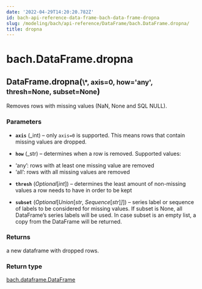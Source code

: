 ```yaml
---
date: '2022-04-29T14:20:20.782Z'
id: bach-api-reference-data-frame-bach-data-frame-dropna
slug: /modeling/bach/api-reference/DataFrame/bach.DataFrame.dropna/
title: dropna
---
```


# bach.DataFrame.dropna

<div class="method">
<h2 class="signature-class"><span class="additional-name">DataFrame.</span><span class="name">dropna(</span><small class="parameter-list"><span class="parameter" id="*">\*</span>, <span class="parameter" id="axis">axis=0</span>, <span class="parameter" id="how">how='any'</span>, <span class="parameter" id="thresh">thresh=None</span>, <span class="parameter" id="subset">subset=None</span></small>)</h2>


<div class="content">

Removes rows with missing values (NaN, None and SQL NULL).


### Parameters

* **`axis`** (_int) – only `axis=0` is supported. This means rows that contain missing values are dropped.

* **`how`** (_str) – determines when a row is removed. Supported values:
- ‘any’: rows with at least one missing value are removed
- ‘all’: rows with all missing values are removed

* **`thresh`** (_Optional_[_int_]) – determines the least amount of non-missing values a row needs to have
in order to be kept

* **`subset`** (_Optional_[_Union_[_str_, _Sequence_[_str_]_]_]) – series label or sequence of labels to be considered for missing values.
If subset is None, all DataFrame’s series labels will be used.
In case subset is an empty list, a copy from the DataFrame will
be returned.



### Returns

a new dataframe with dropped rows.



### Return type

[bach.dataframe.DataFrame](/docs/modeling/bach/api-reference/DataFrame/bach.DataFrame/#bach.DataFrame)



</div>

</div>
